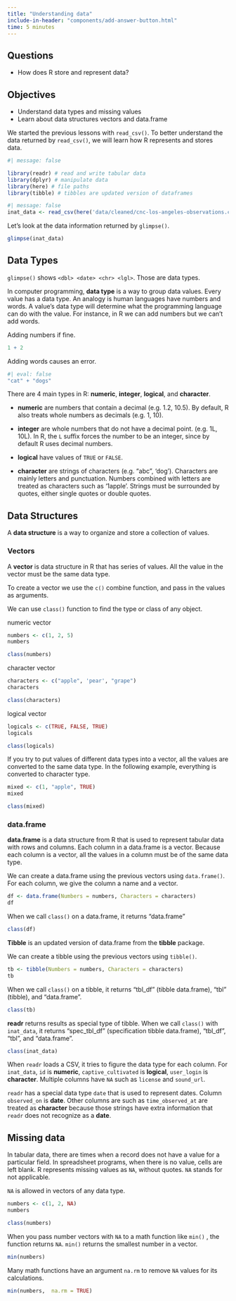 ```yaml
---
title: "Understanding data"
include-in-header: "components/add-answer-button.html"
time: 5 minutes
---
```


::: summary
## Questions

-   How does R store and represent data?

## Objectives

-   Understand data types and missing values
-   Learn about data structures vectors and data.frame
:::

We started the previous lessons with `read_csv()`. To better understand the data returned by `read_csv()`, we will learn how R represents and stores data.

```r
#| message: false

library(readr) # read and write tabular data
library(dplyr) # manipulate data
library(here) # file paths
library(tibble) # tibbles are updated version of dataframes
```

```r
#| message: false
inat_data <- read_csv(here('data/cleaned/cnc-los-angeles-observations.csv'))
```

Let's look at the data information returned by `glimpse()`.

```r
glimpse(inat_data)
```

## Data Types

`glimpse()` shows `<dbl> <date> <chr> <lgl>`. Those are data types.

In computer programming, **data type** is a way to group data values. Every value has a data type. An analogy is human languages have numbers and words. A value's data type will determine what the programming language can do with the value. For instance, in R we can add numbers but we can't add words.

Adding numbers if fine.

```r
1 + 2
```

Adding words causes an error.

```r
#| eval: false
"cat" + "dogs"
```

There are 4 main types in R: **numeric**, **integer**, **logical**, and **character**.

-   **numeric** are numbers that contain a decimal (e.g. 1.2, 10.5). By default, R also treats whole numbers as decimals (e.g. 1, 10).

-   **integer** are whole numbers that do not have a decimal point. (e.g. 1L, 10L). In R, the `L` suffix forces the number to be an integer, since by default R uses decimal numbers.

-   **logical** have values of `TRUE` or `FALSE`.

-   **character** are strings of characters (e.g. "abc", 'dog'). Characters are mainly letters and punctuation. Numbers combined with letters are treated as characters such as '1apple'. Strings must be surrounded by quotes, either single quotes or double quotes.

## Data Structures

A **data structure** is a way to organize and store a collection of values.

### Vectors

A **vector** is data structure in R that has series of values. All the value in the vector must be the same data type.

To create a vector we use the `c()` combine function, and pass in the values as arguments.

We can use `class()` function to find the type or class of any object.

numeric vector

```r
numbers <- c(1, 2, 5)
numbers

class(numbers)
```

character vector

```r
characters <- c("apple", 'pear', "grape")
characters

class(characters)
```

logical vector

```r
logicals <- c(TRUE, FALSE, TRUE)
logicals

class(logicals)
```

If you try to put values of different data types into a vector, all the values are converted to the same data type. In the following example, everything is converted to character type.

```r
mixed <- c(1, "apple", TRUE)
mixed

class(mixed)
```

### data.frame

**data.frame** is a data structure from R that is used to represent tabular data with rows and columns. Each column in a data.frame is a vector. Because each column is a vector, all the values in a column must be of the same data type.

We can create a data.frame using the previous vectors using `data.frame()`. For each column, we give the column a name and a vector.

```r
df <- data.frame(Numbers = numbers, Characters = characters)
df
```

When we call `class()` on a data.frame, it returns "data.frame"

```r
class(df)
```

**Tibble** is an updated version of data.frame from the **tibble** package.

We can create a tibble using the previous vectors using `tibble()`.

```r
tb <- tibble(Numbers = numbers, Characters = characters)
tb
```

When we call `class()` on a tibble, it returns "tbl_df" (tibble data.frame), "tbl" (tibble), and "data.frame".

```r
class(tb)
```

**readr** returns results as special type of tibble. When we call `class()` with `inat_data`, it returns "spec_tbl_df" (specification tibble data.frame), "tbl_df", "tbl", and "data.frame".

```r
class(inat_data)
```

When `readr` loads a CSV, it tries to figure the data type for each column. For `inat_data`, `id` is **numeric**, `captive_cultivated` is **logical**, `user_login` is **character**. Multiple columns have `NA` such as `license` and `sound_url`.

`readr` has a special data type `date` that is used to represent dates. Column `observed_on` is **date**. Other columns are such as `time_observed_at` are treated as **character** because those strings have extra information that `readr` does not recognize as a **date**.

## Missing data

In tabular data, there are times when a record does not have a value for a particular field. In spreadsheet programs, when there is no value, cells are left blank. R represents missing values as `NA`, without quotes. `NA` stands for not applicable.

`NA` is allowed in vectors of any data type.

```r
numbers <- c(1, 2, NA)
numbers

class(numbers)
```

When you pass number vectors with `NA` to a math function like `min()` , the function returns `NA`. `min()` returns the smallest number in a vector.

```r
min(numbers)
```

Many math functions have an argument `na.rm` to remove `NA` values for its calculations.

```r
min(numbers,  na.rm = TRUE)
```

## 
